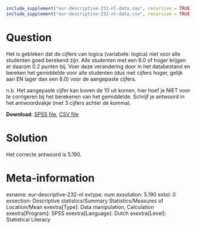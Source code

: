 ```r
include_supplement("eur-descriptive-232-nl-data.sav", recursive = TRUE)
include_supplement("eur-descriptive-232-nl-data.csv", recursive = TRUE)
```

Question
========
Het is gebleken dat de cijfers van logica (variabele: logica) niet voor alle studenten goed berekend zijn. Alle studenten met een 8.0 of hoger krijgen er daarom 0.2 punten bij. Voer deze verandering door in het databestand en bereken het gemiddelde voor alle studenten (dus met cijfers hoger, gelijk aan EN lager dan een 8.0) voor de aangepaste cijfers.

n.b. Het aangepaste cijfer kan boven de 10 uit komen, hier hoef je NIET voor te corrigeren bij het berekenen van het gemiddelde. Schrijf je antwoord in het antwoordvakje (met 3 cijfers achter de komma).

**Download**: [SPSS file](eur-descriptive-232-nl-data.sav), [CSV file](eur-descriptive-232-nl-data.csv)


Solution
========
Het correcte antwoord is 5.190.


Meta-information
================
exname: eur-descriptive-232-nl
extype: num
exsolution: 5.190
extol: 0
exsection: Descriptive statistics/Summary Statistics/Measures of Location/Mean
exextra[Type]: Data manipulation, Calculation
exextra[Program]: SPSS
exextra[Language]: Dutch
exextra[Level]: Statistical Literacy
